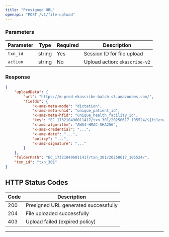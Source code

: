 ```yaml
---
title: "Presigned URL"
openapi: "POST /v1/file-upload"
---
```



### Parameters
| Parameter | Type | Required | Description |
|-----------|------|----------|-------------|
| `txn_id` | string | Yes | Session ID for file upload |
| `action` | string | No | Upload action: `ekascribe-v2` |


### Response
```json
{
    "uploadData": {
        "url": "https://m-prod-ekascribe-batch.s3.amazonaws.com/",
        "fields": {
            "x-amz-meta-mode": "dictation",
            "x-amz-meta-uhid": "unique_patient_id",
            "x-amz-meta-hfid": "unique_health_facility_id",
            "key": "EC_173210496011417/txn_301/20250617_105524/${filename}",
            "x-amz-algorithm": "AWS4-HMAC-SHA256",
            "x-amz-credential": "...",
            "x-amz-date": "...",
            "policy": "...",
            "x-amz-signature": "..."
        }
    },
    "folderPath": "EC_173210496011417/txn_301/20250617_105524/",
    "txn_id": "txn_301"
}
```

## HTTP Status Codes

| Code | Description |
|------|-------------|
| 200 | Presigned URL generated successfully |
| 204 | File uploaded successfully |
| 403 | Upload failed (expired policy) |

---